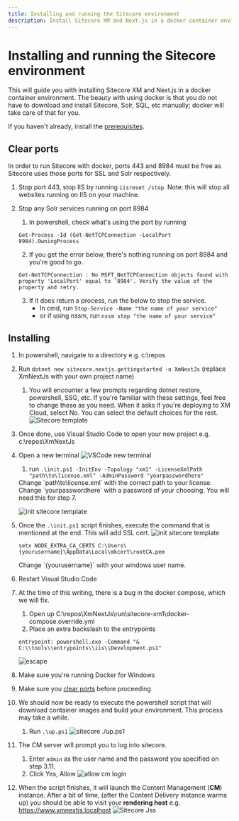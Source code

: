 ```yaml
---
title: Installing and running the Sitecore environment
description: Install Sitecore XM and Next.js in a docker container environment.
---
```


# Installing and running the Sitecore environment
This will guide you with installing Sitecore XM and Next.js in a docker container environment.
The beauty with using docker is that you do not have to download and install Sitecore, Solr, SQL, etc manually;
docker will take care of that for you.  

If you haven't already, install the [prerequisites](/environment/prerequisites).

## Clear ports
In order to run Sitecore with docker, ports 443 and 8984 must be free as Sitecore uses those ports for SSL and Solr respectively.

1. Stop port 443, stop IIS by running `iisreset /stop`. Note: this will stop all websites running on IIS on your machine.

2. Stop any Solr services running on port 8984
    1. In powershell, check what's using the port by running
    ```
    Get-Process -Id (Get-NetTCPConnection -LocalPort 8984).OwningProcess
    ```
    2. If you get the error below, there's nothing running on port 8984 and you're good to go.
    ```
    Get-NetTCPConnection : No MSFT_NetTCPConnection objects found with property 'LocalPort' equal to '8984'. Verify the value of the property and retry.
    ```
    3. If it does return a process, run the below to stop the service.
        * In cmd, run `Stop-Service -Name "the name of your service"`
        * or if using nssm, run `nssm stop "the name of your service"`

## Installing
1. In powershell, navigate to a directory e.g. c:\repos
2. Run `dotnet new sitecore.nextjs.gettingstarted -n XmNextJs` (replace XmNextJs with your own project name)
    1. You will encounter a few prompts regarding dotnet restore, powershell, SSG, etc. If you're familiar with these settings, feel free to change these as you need. When it asks if you're deploying to XM Cloud, select No. You can select the default choices for the rest.
    ![Sitecore template](../../public/images/install/install-sitecore-template.png)
3. Once done, use Visual Studio Code to open your new project e.g. c:\repos\XmNextJs
4. Open a new terminal
    ![VSCode new terminal](../../public/images/install/vscode-new-terminal.png)
    1. run `.\init.ps1 -InitEnv -Topology "xm1" -LicenseXmlPath "path\to\license.xml" -AdminPassword "yourpasswordhere"`
    <Callout type="warning">
        Change `path\to\license.xml` with the correct path to your license.
    </Callout>
    <Callout type="warning">
        Change `yourpasswordhere` with a password of your choosing.
        You will need this for step 7.
    </Callout>
    
    ![init sitecore template](../../public/images/install/init-template.png)
    
5. Once the `.\init.ps1` script finishes, execute the command that is mentioned at the end. This will add SSL cert.
    ![init sitecore template](../../public/images/install/cert.png)
    ```
    setx NODE_EXTRA_CA_CERTS C:\Users\{yourusername}\AppData\Local\mkcert\rootCA.pem
    ```
    <Callout type="warning">
        Change `{yourusername}` with your windows user name.
    </Callout>
6. Restart Visual Studio Code
7. At the time of this writing, there is a bug in the docker compose, which we will fix.
    1. Open up C:\repos\XmNextJs\run\sitecore-xm1\docker-compose.override.yml
    2. Place an extra backslash to the entrypoints
    ```
    entrypoint: powershell.exe -Command "& C:\\tools\\entrypoints\\iis\\Development.ps1"
    ```
    ![escape](../../public/images/install/escape.png)
7. Make sure you're running Docker for Windows
8. Make sure you [clear ports](/environment/installing#clear-ports) before proceeding
9. We should now be ready to execute the powershell script that will download container images and build your environment. This process may take a while.
    1. Run `.\up.ps1` 
    ![sitecore ./up.ps1](../../public/images/install/up-command.png)
10. The CM server will prompt you to log into sitecore.
    1. Enter `admin` as the user name and the password you specified on step 3.11. 
    2. Click Yes, Allow
    ![allow cm login](../../public/images/install/cm-login.png)
11. When the script finishes, it will launch the Content Management (**CM**) instance.
    After a bit of time, (after the Content Delivery instance warms up) you should be able to visit your **rendering host** e.g. https://www.xmnextjs.localhost
    ![Sitecore Jss](../../public/images/install/sitecore-jss.png)
